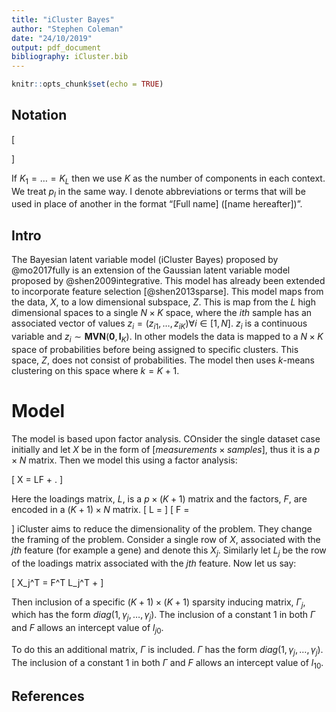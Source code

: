 ```yaml
---
title: "iCluster Bayes"
author: "Stephen Coleman"
date: "24/10/2019"
output: pdf_document
bibliography: iCluster.bib
---
```


```r
knitr::opts_chunk$set(echo = TRUE)
```

## Notation

\[
\begin{aligned}
N & & \textrm{The number of samples in the data.} \\
L & & \textrm{The number of datasets present.} \\
p_l & & \textrm{The number of measurements for each sample in the $lth$ dataset.} \\
K_l & & \textrm{The number of components present in the $lth$ dataset.} \\
X &= (X_1, \ldots, X_l) & \textrm{The datasets.} \\
X_l &= (X_{l1}, \ldots, X_{lN}) & \textrm{The observed data for the $lth$ dataset.} \\
c &= (c_1, \ldots, c_L) & \textrm{ The membership vectors for each dataset (our latent variable).} \\
c_l &= (c_{l1}, \ldots, c_{lN}) & \textrm{The context-specific component membership.} \\
C &= (C_1, \ldots, C_N) & \textrm{The global allocation vector.} \\
\pi_l &= (\pi_{l1,}\ldots, \pi_{lK_l}) & \textrm{The mixture weights in the $lth$ context.}
\end{aligned}
\]

If $K_1 = \ldots = K_L$ then we use $K$ as the number of components in each 
context. We treat $p_l$ in the same way. I denote abbreviations or terms that 
will be used in place of another in the format "[Full name] ([name hereafter])".


## Intro

The Bayesian latent variable model (iCluster Bayes) proposed by @mo2017fully is 
an extension of the Gaussian latent variable model proposed by
@shen2009integrative. This model has already been extended to incorporate 
feature selection [@shen2013sparse]. This model maps from the data, $X$, to a 
low dimensional subspace, $Z$. This is map from the $L$ high dimensional spaces
to a single $N \times K$ space, where the $ith$ sample has an associated vector 
of values $z_i = (z_{i1}, \ldots, z_{iK}) \forall i \in [1, N]$. $z_i$ is a 
continuous variable and $z_i \sim \textbf{MVN}(\mathbf{0}, \mathbf{I}_K)$. In other 
models the data is mapped to a $N \times K$ space of probabilities before being 
assigned to specific clusters. This space, $Z$, does not consist of 
probabilities. The model then uses $k$-means clustering on this space where 
$k=K+1$.


# Model

The model is based upon factor analysis. COnsider the single dataset case initially and let $X$ be in the form of [$measurements \times samples$], thus it is a $p \times N$ matrix. Then we model this using a factor analysis:

\[
X = LF + \epsilon.
\]

Here the loadings matrix, $L$, is a $p \times (K + 1)$ matrix and the factors, $F$, are encoded in a $(K + 1) \times N$ matrix. 
\[
L = \begin{bmatrix}
  l_{10} & l_{11} & \cdots & l_{1K} \\
  \vdots & \vdots & \ddots & \vdots \\
  l_{p0} & l_{p1} & \cdots & l_{pK}
\end{bmatrix}
\]
\[
F = \begin{bmatrix}
  1      & 1      & \cdots & 1      \\
  z_{11} & z_{12} & \cdots & z_{1N} \\
  \vdots & \vdots & \ddots & \vdots \\
  z_{K1} & z_{K2} & \cdots & z_{KN}
\end{bmatrix}
\]
iCluster aims to reduce the dimensionality of the problem. They change the framing of the problem. Consider a single row of $X$, associated with the $jth$ feature (for example a gene) and denote this $X_j$. Similarly let $L_j$ be the row of the loadings matrix associated with the $jth$ feature. Now let us say:

\[
X_j^T = F^T L_j^T + \epsilon
\]

Then inclusion of a specific $(K + 1) \times (K + 1)$ sparsity inducing matrix, $\Gamma_j$, which has the form $diag(1, \gamma_j, \ldots, \gamma_j)$. The inclusion of a constant 1 in both $\Gamma$ and $F$ allows an intercept value of $l_{j0}$.

To do this an additional matrix, $\Gamma$ is included. $\Gamma$ has the form $diag(1, \gamma_j, \ldots, \gamma_j)$. The inclusion of a constant 1 in both $\Gamma$ and $F$ allows an intercept value of $l_{10}$.

## References